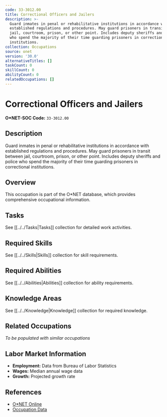 ```yaml
---
code: 33-3012.00
title: Correctional Officers and Jailers
description: >-
  Guard inmates in penal or rehabilitative institutions in accordance with
  established regulations and procedures. May guard prisoners in transit between
  jail, courtroom, prison, or other point. Includes deputy sheriffs and police
  who spend the majority of their time guarding prisoners in correctional
  institutions.
collection: Occupations
source: onet
version: '30.0'
alternativeTitles: []
taskCount: 0
skillCount: 0
abilityCount: 0
relatedOccupations: []
---
```

# Correctional Officers and Jailers

**O*NET-SOC Code:** `33-3012.00`

## Description

Guard inmates in penal or rehabilitative institutions in accordance with established regulations and procedures. May guard prisoners in transit between jail, courtroom, prison, or other point. Includes deputy sheriffs and police who spend the majority of their time guarding prisoners in correctional institutions.

## Overview

This occupation is part of the O*NET database, which provides comprehensive occupational information.

## Tasks

See [[../../Tasks|Tasks]] collection for detailed work activities.

## Required Skills

See [[../../Skills|Skills]] collection for skill requirements.

## Required Abilities

See [[../../Abilities|Abilities]] collection for ability requirements.

## Knowledge Areas

See [[../../Knowledge|Knowledge]] collection for required knowledge.

## Related Occupations

*To be populated with similar occupations*

## Labor Market Information

- **Employment:** Data from Bureau of Labor Statistics
- **Wages:** Median annual wage data
- **Growth:** Projected growth rate

## References

- [O*NET Online](https://www.onetonline.org/link/summary/33-3012.00)
- [Occupation Data](https://www.onetcenter.org/)
